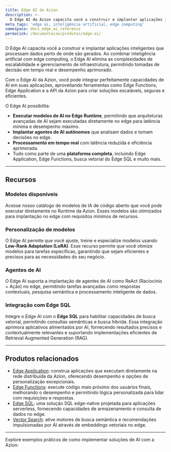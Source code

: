 ```yaml
---
title: Edge AI da Azion
description: >-
  O Edge AI da Azion capacita você a construir e implantar aplicações inteligentes que processam dados perto de onde são gerados.
meta_tags: 'edge ai, inteligência artificial, edge computing'
namespace: docs_edge_ai_reference
permalink: /documentacao/produtos/edge-ai/
---
```



O Edge AI capacita você a construir e implantar aplicações inteligentes que processam dados perto de onde são gerados. Ao combinar inteligência artificial com edge computing, o Edge AI elimina as complexidades de escalabilidade e gerenciamento de infraestrutura, permitindo tomadas de decisão em tempo real e desempenho aprimorado.

Com o Edge AI da Azion, você pode integrar perfeitamente capacidades de AI em suas aplicações, aproveitando ferramentas como Edge Functions, Edge Application e a API da Azion para criar soluções escaláveis, seguras e eficientes.

O Edge AI possibilita:

- **Executar modelos de AI no Edge Runtime**, permitindo que arquiteturas avançadas de AI sejam executadas diretamente no edge para latência mínima e desempenho máximo.
- **Implantar agentes de AI autônomos** que analisam dados e tomam decisões no edge.
- **Processamento em tempo real** com latência reduzida e eficiência aprimorada.
- Tudo como parte de uma **plataforma completa**, incluindo Edge Application, Edge Functions, busca vetorial do Edge SQL e muito mais.

---

## Recursos

### Modelos disponíveis

Acesse nosso catálogo de modelos de IA de código aberto que você pode executar diretamente no Runtime da Azion. Esses modelos são otimizados para implantação no edge com requisitos mínimos de recursos.

<LinkButton link="/pt-br/documentacao/produtos/edge-ai/modelos/" label="Ver modelos disponíveis" severity="secondary" />

### Personalização de modelos

O Edge AI permite que você ajuste, treine e especialize modelos usando **Low-Rank Adaptation (LoRA)**. Esse recurso permite que você otimize modelos para tarefas específicas, garantindo que sejam eficientes e precisos para as necessidades do seu negócio.

### Agentes de AI

O Edge AI suporta a implantação de agentes de AI como ReAct (Raciocínio + Ação) no edge, permitindo tarefas avançadas como respostas contextuais, pesquisa semântica e processamento inteligente de dados.

### Integração com Edge SQL

Integre o Edge AI com o **Edge SQL** para habilitar capacidades de busca vetorial, permitindo consultas semânticas e busca híbrida. Essa integração aprimora aplicativos alimentados por AI, fornecendo resultados precisos e contextualmente relevantes e suportando implementações eficientes de Retrieval Augmented Generation (RAG).

---

## Produtos relacionados

- [Edge Application](/pt-br/documentacao/produtos/build/edge-application/): construa aplicações que executam diretamente na rede distribuída da Azion, oferecendo desempenho e opções de personalização excepcionais.
- [Edge Functions](/pt-br/documentacao/produtos/build/edge-application/edge-functions/): execute código mais próximo dos usuários finais, melhorando o desempenho e permitindo lógica personalizada para lidar com requisições e respostas.
- [Edge SQL](/pt-br/documentacao/produtos/store/edge-sql/): uma solução SQL edge-native projetada para aplicações serverless, fornecendo capacidades de armazenamento e consulta de dados no edge.
- [Vector Search](/pt-br/documentacao/produtos/store/edge-sql/vector-search/): ative motores de busca semântica e recomendações impulsionadas por AI através de embeddings vetoriais no edge.

---

Explore exemplos práticos de como implementar soluções de AI com a Azion:

<LinkButton link="/pt-br/documentacao/arquiteturas/inteligencia-artificial/agente-ai-assistente-copilot/" label="Ir para a arquitetura de Assistente Copilot" severity="secondary" />
<LinkButton link="/pt-br/documentacao/produtos/guias/langgraph-ai-agent-boilerplate/" label="Ir para o guia do template LangGraph AI Agent" severity="secondary" />